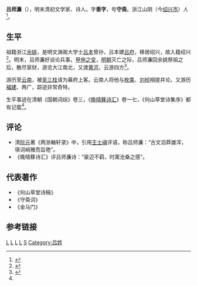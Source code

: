 '''吕师濂'''（{{bd|？||？|catIdx=}}），明末清初文学家、诗人。字'''黍字'''，号'''守斋'''。浙江山阴（今[[绍兴市|绍兴市]]）人
<ref name="lv life">{{cite web |url=http://www.tspoem.cn/menu/person/q/lsl.htm |title=吕师濂 |access-date=2015-06-04 |archive-url=https://web.archive.org/web/20160304115030/http://www.tspoem.cn/menu/person/q/lsl.htm |archive-date=2016-03-04 |dead-url=yes }}</ref>。

==生平==

祖籍浙江[[余姚|余姚]]，是明文渊阁大学士[[吕本|吕本]]曾孙，吕本建[[吕府|吕府]]，移居绍兴，故入籍绍兴<ref>{{cite book|volume= |title=《明代余姚吕氏家族研究》|author= 张萍 |year=2012-07 |isbn=9787308099783 |publisher=[[浙江大学出版社|浙江大学出版社]]}}</ref>。明末，吕师濂好谈论兵事。[[甲申之变|甲申之变]]，[[明朝|明朝]]灭亡之际，吕师濂回余姚祭祖之后，散尽家财，游览大江南北，又渡[[黄河|黄河]]，云游四方<ref>{{cite web |url=http://sou-yun.com/PoemIndex.aspx?dynasty=Qing&author=%E5%90%95%E5%B8%88%E6%BF%82 |title=吕师濂 |publisher=搜韵 |accessdate=2015-06-04 |archive-date=2018-12-12 |archive-url=https://web.archive.org/web/20181212065250/https://sou-yun.com/PoemIndex.aspx?dynasty=Qing&author=%E5%90%95%E5%B8%88%E6%BF%82 |dead-url=no }}</ref>。

游历至[[云南|云南]]，被[[吴三桂|吴三桂]]请为幕府上客。云南人将他与[[枚乘|枚乘]]、[[刘桢|刘桢]]相提并论。又游历[[福建|福建]]、两广，踪迹非常奇特。

生平事迹在清朝《国朝词综》卷三，《[[晚晴簃诗汇|晚晴簃诗汇]]》卷一七，《何山草堂诗集序》都有记载<ref name="lv life"/>。

==评论==
* 清[[阮元|阮元]]著《两浙輶轩录》中，引用[[王士禛|王士禛]]评语，称吕师濂：“古文滔莽雄浑，填词峭雅而旨艳”。
* 《晚晴簃诗汇》评吕师濂诗：“豪迈不羁，时寓沧桑之感”。

==代表著作==
*《何山草堂诗稿》
* 《守斋词》
* 《金马门》

==参考链接==
{{reflist|2}}

[[Category:余姚人|L]]
[[Category:绍兴人|L]]
[[Category:明朝诗人|L]]
[[Category:清朝诗人|L]]
[[Category:新河吕氏|S]]
[[Category:吕姓|Category:吕姓]]